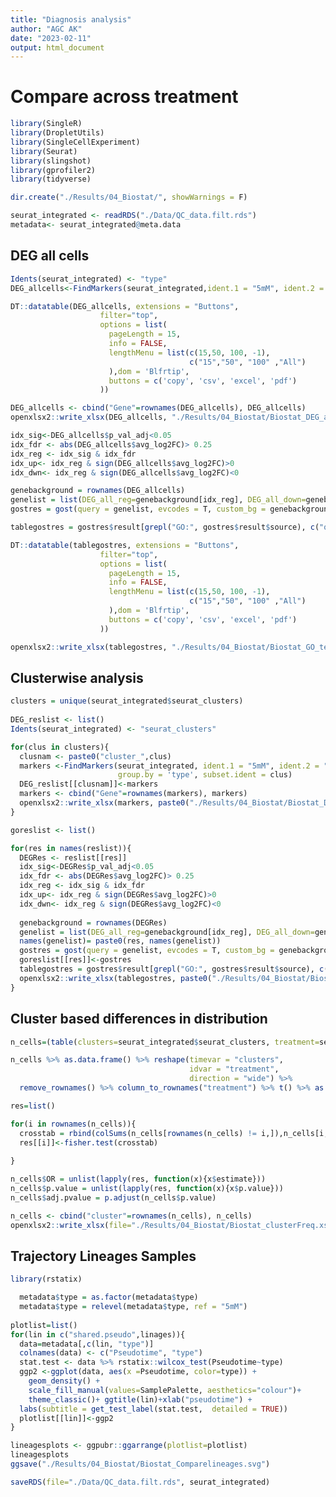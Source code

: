 ```yaml
---
title: "Diagnosis analysis"
author: "AGC AK"
date: "2023-02-11"
output: html_document
---
```


# Compare across treatment

```r
library(SingleR)
library(DropletUtils)
library(SingleCellExperiment)
library(Seurat)
library(slingshot)
library(gprofiler2)
library(tidyverse)

dir.create("./Results/04_Biostat/", showWarnings = F)
```

```r
seurat_integrated <- readRDS("./Data/QC_data.filt.rds")
metadata<- seurat_integrated@meta.data
```

## DEG all cells

```r
Idents(seurat_integrated) <- "type"
DEG_allcells<-FindMarkers(seurat_integrated,ident.1 = "5mM", ident.2 = "0mM")
```

```r
DT::datatable(DEG_allcells, extensions = "Buttons",
                    filter="top",
                    options = list(
                      pageLength = 15,
                      info = FALSE,
                      lengthMenu = list(c(15,50, 100, -1),
                                        c("15","50", "100" ,"All")
                      ),dom = 'Blfrtip',
                      buttons = c('copy', 'csv', 'excel', 'pdf')
                    ))

DEG_allcells <- cbind("Gene"=rownames(DEG_allcells), DEG_allcells)
openxlsx2::write_xlsx(DEG_allcells, "./Results/04_Biostat/Biostat_DEG_allcells.xlsx", as_table = T)
```


```r
idx_sig<-DEG_allcells$p_val_adj<0.05
idx_fdr <- abs(DEG_allcells$avg_log2FC)> 0.25 
idx_reg <- idx_sig & idx_fdr
idx_up<- idx_reg & sign(DEG_allcells$avg_log2FC)>0
idx_dwn<- idx_reg & sign(DEG_allcells$avg_log2FC)<0

genebackground = rownames(DEG_allcells)
genelist = list(DEG_all_reg=genebackground[idx_reg], DEG_all_down=genebackground[idx_dwn], DEG_all_up=genebackground[idx_up])
gostres = gost(query = genelist, evcodes = T, custom_bg = genebackground)

tablegostres = gostres$result[grepl("GO:", gostres$result$source), c("query", "source", "term_name","p_value", "intersection")]

DT::datatable(tablegostres, extensions = "Buttons",
                    filter="top",
                    options = list(
                      pageLength = 15,
                      info = FALSE,
                      lengthMenu = list(c(15,50, 100, -1),
                                        c("15","50", "100" ,"All")
                      ),dom = 'Blfrtip',
                      buttons = c('copy', 'csv', 'excel', 'pdf')
                    ))

openxlsx2::write_xlsx(tablegostres, "./Results/04_Biostat/Biostat_GO_termDEG_all.xlsx")
```

## Clusterwise analysis 

```r
clusters = unique(seurat_integrated$seurat_clusters)
       
DEG_reslist <- list()
Idents(seurat_integrated) <- "seurat_clusters"

for(clus in clusters){
  clusnam <- paste0("cluster_",clus)
  markers <-FindMarkers(seurat_integrated, ident.1 = "5mM", ident.2 = "0mM", 
                        group.by = 'type', subset.ident = clus)
  DEG_reslist[[clusnam]]<-markers
  markers <- cbind("Gene"=rownames(markers), markers)
  openxlsx2::write_xlsx(markers, paste0("./Results/04_Biostat/Biostat_DEG_",clusnam,"cells.xlsx"))
}

```
```r
goreslist <- list()

for(res in names(reslist)){
  DEGRes <- reslist[[res]]
  idx_sig<-DEGRes$p_val_adj<0.05
  idx_fdr <- abs(DEGRes$avg_log2FC)> 0.25 
  idx_reg <- idx_sig & idx_fdr
  idx_up<- idx_reg & sign(DEGRes$avg_log2FC)>0
  idx_dwn<- idx_reg & sign(DEGRes$avg_log2FC)<0
  
  genebackground = rownames(DEGRes)
  genelist = list(DEG_all_reg=genebackground[idx_reg], DEG_all_down=genebackground[idx_dwn], DEG_all_up=genebackground[idx_up])
  names(genelist)= paste0(res, names(genelist))
  gostres = gost(query = genelist, evcodes = T, custom_bg = genebackground)
  goreslist[[res]]<-gostres
  tablegostres = gostres$result[grepl("GO:", gostres$result$source), c("query", "source", "term_name","p_value", "intersection")]
  openxlsx2::write_xlsx(tablegostres, paste0("./Results/04_Biostat/Biostat_GO_termDEG_",res,".xlsx"))
}
```


## Cluster based differences in distribution

```r
n_cells=(table(clusters=seurat_integrated$seurat_clusters, treatment=seurat_integrated$type))

n_cells %>% as.data.frame() %>% reshape(timevar = "clusters",
                                        idvar = "treatment",
                                        direction = "wide") %>% 
  remove_rownames() %>% column_to_rownames("treatment") %>% t() %>% as.data.frame()-> n_cells

res=list()

for(i in rownames(n_cells)){
  crosstab = rbind(colSums(n_cells[rownames(n_cells) != i,]),n_cells[i,])
  res[[i]]<-fisher.test(crosstab)
  
}

n_cells$OR = unlist(lapply(res, function(x){x$estimate}))
n_cells$p.value = unlist(lapply(res, function(x){x$p.value}))
n_cells$adj.pvalue = p.adjust(n_cells$p.value)

n_cells <- cbind("cluster"=rownames(n_cells), n_cells)
openxlsx2::write_xlsx(file="./Results/04_Biostat/Biostat_clusterFreq.xslsx",n_cells)
```



## Trajectory Lineages Samples
```r

library(rstatix)

  metadata$type = as.factor(metadata$type)
  metadata$type = relevel(metadata$type, ref = "5mM")
  
plotlist=list()
for(lin in c("shared.pseudo",linages)){
  data=metadata[,c(lin, "type")]
  colnames(data) <- c("Pseudotime", "type")
  stat.test <- data %>% rstatix::wilcox_test(Pseudotime~type)
  ggp2 <-ggplot(data, aes(x =Pseudotime, color=type)) + 
    geom_density() + 
    scale_fill_manual(values=SamplePalette, aesthetics="colour")+
    theme_classic()+ ggtitle(lin)+xlab("pseudotime") + 
  labs(subtitle = get_test_label(stat.test,  detailed = TRUE))
  plotlist[[lin]]<-ggp2
}

lineagesplots <- ggpubr::ggarrange(plotlist=plotlist)
lineagesplots
ggsave("./Results/04_Biostat/Biostat_Comparelineages.svg")

```
```r
saveRDS(file="./Data/QC_data.filt.rds", seurat_integrated)
```
